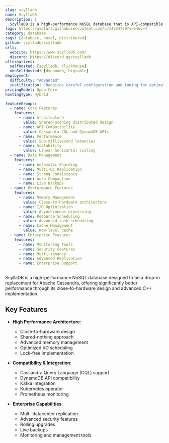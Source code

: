 ```yaml
---
slug: scylladb
name: ScyllaDB
description: |
  ScyllaDB is a high-performance NoSQL database that is API-compatible with Apache Cassandra and Amazon DynamoDB. It uses a shared-nothing approach to increase throughput and storage capacity, delivering order-of-magnitude performance improvements.
logo: https://avatars.githubusercontent.com/u/14364730?s=64&v=4
category: database
tags: [database, nosql, distributed]
github: scylladb/scylladb
urls:
  website: https://www.scylladb.com/
  discord: https://discord.gg/scylladb
alternatives:
  selfHosted: [scylladb, clickhouse]
  nonSelfHosted: [dynamodb, bigtable]
deployment:
  difficulty: "Advanced"
  justification: "Requires careful configuration and tuning for optimal performance. Complex distributed architecture needs expertise to manage effectively."
pricingModel: Open-Core
hostingType: Hybrid

featureGroups:
  - name: Core Features
    features:
      - name: Architecture
        value: Shared-nothing distributed design
      - name: API Compatibility
        value: Cassandra CQL and DynamoDB APIs
      - name: Performance
        value: Sub-millisecond latencies
      - name: Scalability
        value: Linear horizontal scaling
  - name: Data Management
    features:
      - name: Automatic Sharding
      - name: Multi-DC Replication
      - name: Strong Consistency
      - name: Auto-Compaction
      - name: Live Backups
  - name: Performance Features
    features:
      - name: Memory Management
        value: Close-to-hardware architecture
      - name: I/O Optimization
        value: Asynchronous processing
      - name: Resource Scheduling
        value: Advanced task scheduling
      - name: Cache Management
        value: Row-level cache
  - name: Enterprise Features
    features:
      - name: Monitoring Tools
      - name: Security Features
      - name: Multi-tenancy
      - name: Advanced Replication
      - name: Enterprise Support
---
```


ScyllaDB is a high-performance NoSQL database designed to be a drop-in replacement for Apache Cassandra, offering significantly better performance through its close-to-hardware design and advanced C++ implementation.

## Key Features

- **High Performance Architecture**:

  - Close-to-hardware design
  - Shared-nothing approach
  - Advanced memory management
  - Optimized I/O scheduling
  - Lock-free implementation

- **Compatibility & Integration**:

  - Cassandra Query Language (CQL) support
  - DynamoDB API compatibility
  - Kafka integration
  - Kubernetes operator
  - Prometheus monitoring

- **Enterprise Capabilities**:

  - Multi-datacenter replication
  - Advanced security features
  - Rolling upgrades
  - Live backups
  - Monitoring and management tools
